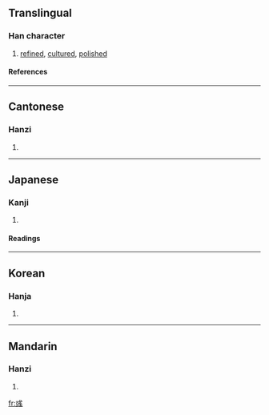 ==Translingual==
===Han character===
{{Han char|rn=59|rad=彡|as=07|sn=10|four=5310<sub>0</sub>|canj=戈大口一 (IKRM)}}
# [[refined]], [[cultured]], [[polished]]
====References====
{{Han ref|kx=0363.140|dkj=09983|dj=0682.120|hdz=21405.130|uh=5F67|ud=24423|bh=D17B|bd=53627}}
----
==Cantonese==
===Hanzi===
{{yue-hanzi|jyut=|y=yuk1}}
# {{defn|Cantonese}}
----
==Japanese==
===Kanji===
{{ja-kanji|grade=|rs=彡07}}
# {{defn|Japanese}} 
====Readings====
{{ja-readings|on=[[いく]] (iku)|kun=[[あや]] (aya)}}
----
==Korean==
===Hanja===
{{ko-hanja|hangeul=욱|eumhun=|rv=uk|mr=uk|y=wuk}}
# {{defn|Korean}}
----
==Mandarin==
===Hanzi===
{{cmn-hanzi|pin=[[yù]] (yu4)|wg=yü<sup>4</sup>}}
# {{defn|Mandarin}}

[[fr:彧]]